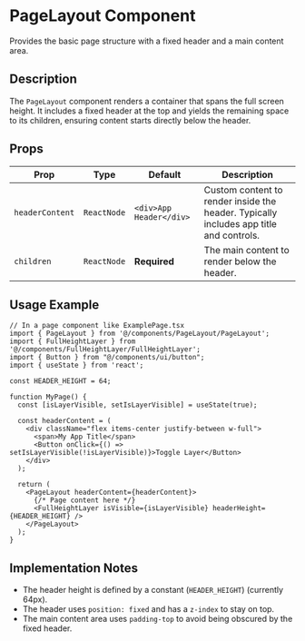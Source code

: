 # PageLayout Component

Provides the basic page structure with a fixed header and a main content area.

## Description

The `PageLayout` component renders a container that spans the full screen height. It includes a fixed header at the top and yields the remaining space to its children, ensuring content starts directly below the header.

## Props

| Prop            | Type          | Default           | Description                                                                               |
| --------------- | ------------- | ----------------- | ----------------------------------------------------------------------------------------- |
| `headerContent` | `ReactNode`   | `<div>App Header</div>` | Custom content to render inside the header. Typically includes app title and controls.    |
| `children`      | `ReactNode`   | **Required**      | The main content to render below the header.                                              |

## Usage Example

```tsx
// In a page component like ExamplePage.tsx
import { PageLayout } from '@/components/PageLayout/PageLayout';
import { FullHeightLayer } from '@/components/FullHeightLayer/FullHeightLayer';
import { Button } from "@/components/ui/button";
import { useState } from 'react';

const HEADER_HEIGHT = 64;

function MyPage() {
  const [isLayerVisible, setIsLayerVisible] = useState(true);

  const headerContent = (
    <div className="flex items-center justify-between w-full">
      <span>My App Title</span>
      <Button onClick={() => setIsLayerVisible(!isLayerVisible)}>Toggle Layer</Button>
    </div>
  );

  return (
    <PageLayout headerContent={headerContent}>
      {/* Page content here */}
      <FullHeightLayer isVisible={isLayerVisible} headerHeight={HEADER_HEIGHT} />
    </PageLayout>
  );
}
```

## Implementation Notes

*   The header height is defined by a constant (`HEADER_HEIGHT`) (currently 64px).
*   The header uses `position: fixed` and has a `z-index` to stay on top.
*   The main content area uses `padding-top` to avoid being obscured by the fixed header. 